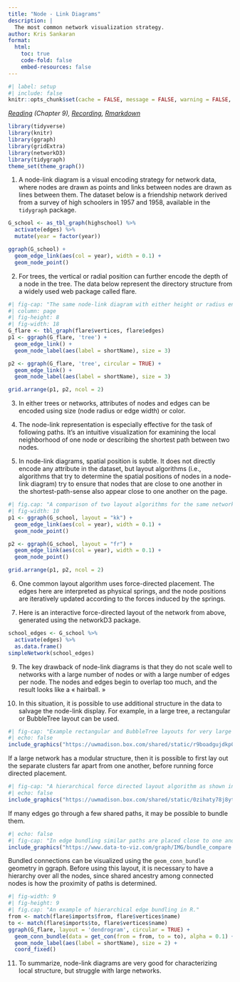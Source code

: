 ```yaml
---
title: "Node - Link Diagrams"
description: |
  The most common network visualization strategy.
author: Kris Sankaran
format:
  html:
    toc: true
    code-fold: false
    embed-resources: false
---
```



```r
#| label: setup
#| include: false
knitr::opts_chunk$set(cache = FALSE, message = FALSE, warning = FALSE, echo = TRUE)
```

_[Reading](https://search.library.wisc.edu/catalog/9911196629502121) (Chapter 9), [Recording](https://mediaspace.wisc.edu/media/Week%208%20%5B2%5D%20Node%20-%20Link%20Diagrams/1_3kbgjvps), [Rmarkdown](https://github.com/krisrs1128/stat436_s24/blob/main/notes/2024-12-27-week08-02.Rmd)_

```r
library(tidyverse)
library(knitr)
library(ggraph)
library(gridExtra)
library(networkD3)
library(tidygraph)
theme_set(theme_graph())
```

1. A node-link diagram is a visual encoding strategy for network data, where
nodes are drawn as points and links between nodes are drawn as lines between
them. The dataset below is a friendship network derived from a survey of high
schoolers in 1957 and 1958, available in the `tidygraph` package.

```r
G_school <- as_tbl_graph(highschool) %>%
  activate(edges) %>%
  mutate(year = factor(year))

ggraph(G_school) +
  geom_edge_link(aes(col = year), width = 0.1) +
  geom_node_point()
```

2. For trees, the vertical or radial position can further encode the depth of a
node in the tree. The data below represent the directory structure from a widely
used web package called flare.

```r
#| fig-cap: "The same node-link diagram with either height or radius encoding depth in the tree."
#| column: page
#| fig-height: 8
#| fig-width: 18
G_flare <- tbl_graph(flare$vertices, flare$edges)
p1 <- ggraph(G_flare, 'tree') + 
  geom_edge_link() +
  geom_node_label(aes(label = shortName), size = 3)

p2 <- ggraph(G_flare, 'tree', circular = TRUE) + 
  geom_edge_link() +
  geom_node_label(aes(label = shortName), size = 3)

grid.arrange(p1, p2, ncol = 2)
```

3. In either trees or networks, attributes of nodes and edges can be encoded
using size (node radius or edge width) or color.

4. The node-link representation is especially effective for the task of
following paths. It’s an intuitive visualization for examining the local
neighborhood of one node or describing the shortest path between two nodes.

5. In node-link diagrams, spatial position is subtle. It does not directly
encode any attribute in the dataset, but layout algorithms (i.e., algorithms
that try to determine the spatial positions of nodes in a node-link diagram) try
to ensure that nodes that are close to one another in the shortest-path-sense
also appear close to one another on the page.

```r
#| fig.cap: "A comparison of two layout algorithms for the same network."
#| fig-width: 10
p1 <- ggraph(G_school, layout = "kk") +
  geom_edge_link(aes(col = year), width = 0.1) +
  geom_node_point()

p2 <- ggraph(G_school, layout = "fr") +
  geom_edge_link(aes(col = year), width = 0.1) +
  geom_node_point()

grid.arrange(p1, p2, ncol = 2)
```


6. One common layout algorithm uses force-directed placement. The edges here are
interpreted as physical springs, and the node positions are iteratively updated
according to the forces induced by the springs.

7. Here is an interactive force-directed layout of the network from above,
generated using the networkD3 package.

```r
school_edges <- G_school %>%
  activate(edges) %>%
  as.data.frame()
simpleNetwork(school_edges)
```

9. The key drawback of node-link diagrams is that they do not scale well to
networks with a large number of nodes or with a large number of edges per node.
The nodes and edges begin to overlap too much, and the result looks like a
« hairball. »

10. In this situation, it is possible to use additional structure in the data to
salvage the node-link display. For example, in a large tree, a rectangular or
BubbleTree layout can be used.
	
	
```r
#| fig-cap: "Example rectangular and BubbleTree layouts for very large trees as shown in Visualization Analysis and Design."
#| echo: false
include_graphics("https://uwmadison.box.com/shared/static/r9boadgujdkp0xy3hk23n6j2ri13yh6h.png")
```
	
If a large network has a modular structure, then it is possible to first lay out the separate clusters far apart from one another, before running force directed placement.
	
```r
#| fig-cap: "A hierarchical force directed layout algorithm as shown in Visualization Analysis and Design."
#| echo: false
include_graphics("https://uwmadison.box.com/shared/static/0zihaty78j8ytmdjwlqetbxpjzbrz8k6.png")
```

If many edges go through a few shared paths, it may be possible to bundle them.

```r
#| echo: false
#| fig-cap: "In edge bundling similar paths are placed close to one another."
include_graphics("https://www.data-to-viz.com/graph/IMG/bundle_compare.png")
```

Bundled connections can be visualized using the `geom_conn_bundle` geometry in
ggraph. Before using this layout, it is necessary to have a hierarchy over all
the nodes, since shared ancestry among connected nodes is how the proximity of
paths is determined.
	
```r
#| fig-width: 9
#| fig-height: 9
#| fig.cap: "An example of hierarchical edge bundling in R."
from <- match(flare$imports$from, flare$vertices$name)
to <- match(flare$imports$to, flare$vertices$name)
ggraph(G_flare, layout = 'dendrogram', circular = TRUE) + 
  geom_conn_bundle(data = get_con(from = from, to = to), alpha = 0.1) + 
  geom_node_label(aes(label = shortName), size = 2) +
  coord_fixed()
```
	
11. To summarize, node-link diagrams are very good for characterizing local
structure, but struggle with large networks.
